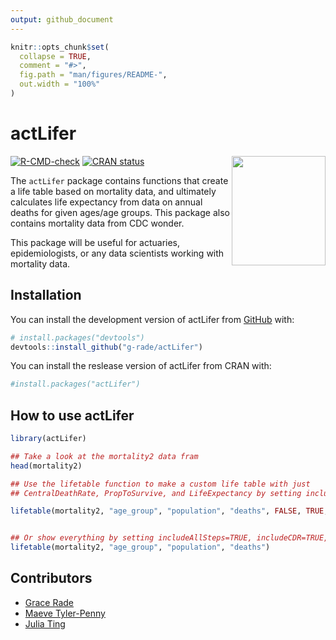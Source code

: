 ```yaml
---
output: github_document
---
```


<!-- README.md is generated from README.Rmd. Please edit that file -->

```r
knitr::opts_chunk$set(
  collapse = TRUE,
  comment = "#>",
  fig.path = "man/figures/README-",
  out.width = "100%"
)
```

# actLifer

<img align="right" width="150" height="175" src="man/figures/hex-actLifer.png">

<!-- badges: start -->
[![R-CMD-check](https://github.com/g-rade/actLifer/actions/workflows/R-CMD-check.yaml/badge.svg)](https://github.com/g-rade/actLifer/actions/workflows/R-CMD-check.yaml)
[![CRAN status](https://www.r-pkg.org/badges/version/actLifer)](https://CRAN.R-project.org/package=actLifer)
<!-- badges: end -->

The `actLifer` package contains functions that create a life table based on mortality data, and ultimately calculates life expectancy from data on annual deaths for given ages/age groups. This package also contains mortality data from CDC wonder. 
 
This package will be useful for actuaries, epidemiologists, or any data scientists working with mortality data.

## Installation

You can install the development version of actLifer from [GitHub](https://github.com/) with:

``` r
# install.packages("devtools")
devtools::install_github("g-rade/actLifer")
```
You can install the reslease version of actLifer from CRAN with:

```r
#install.packages("actLifer")
```

## How to use actLifer

```r
library(actLifer)

## Take a look at the mortality2 data fram
head(mortality2)

## Use the lifetable function to make a custom life table with just
## CentralDeathRate, PropToSurvive, and LifeExpectancy by setting includeAllSteps = FALSE

lifetable(mortality2, "age_group", "population", "deaths", FALSE, TRUE, TRUE)


## Or show everything by setting includeAllSteps=TRUE, includeCDR=TRUE, and includePS=TRUE which are the default values
lifetable(mortality2, "age_group", "population", "deaths")

```

## Contributors

  + [Grace Rade](https://github.com/g-rade)
  + [Maeve Tyler-Penny](https://github.com/mctp546)
  + [Julia Ting](https://github.com/jtingy)
